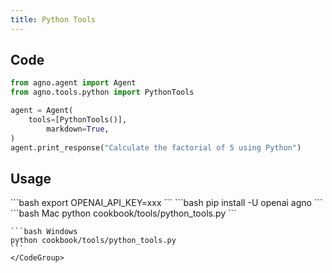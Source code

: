 ```yaml
---
title: Python Tools
---
```


## Code

```python cookbook/tools/python_tools.py
from agno.agent import Agent
from agno.tools.python import PythonTools

agent = Agent(
    tools=[PythonTools()],
        markdown=True,
)
agent.print_response("Calculate the factorial of 5 using Python")
```

## Usage

<Steps>
  <Snippet file="create-venv-step.mdx" />

  <Step title="Set your API key">
    ```bash
    export OPENAI_API_KEY=xxx
    ```
  </Step>

  <Step title="Install libraries">
    ```bash
    pip install -U openai agno
    ```
  </Step>

  <Step title="Run Agent">
    <CodeGroup>
    ```bash Mac
    python cookbook/tools/python_tools.py
    ```

    ```bash Windows
    python cookbook/tools/python_tools.py
    ```
    </CodeGroup>
  </Step>
</Steps>